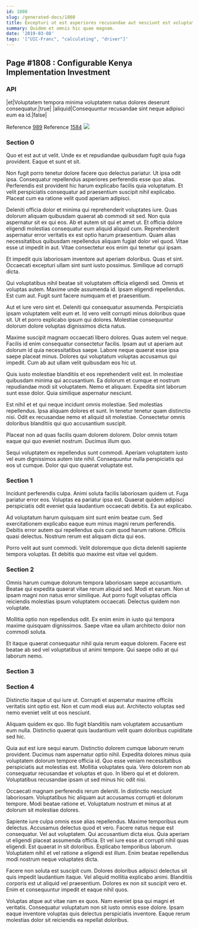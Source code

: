```yaml
---
id: 1808
slug: /generated-docs/1808
title: Excepturi ut est asperiores recusandae aut nesciunt est voluptatem eligendi.
summary: Quidem et omnis hic quae magnam.
date: '2019-03-08'
tags: '["UIC-Franc", "calculating", "driver"]'
---
```


## Page #1808 : Configurable Kenya Implementation Investment
### API

|et|Voluptatem tempora minima voluptatem natus dolores deserunt consequatur.|true|
|aliquid|Consequuntur recusandae sint neque adipisci eum ea id.|false|

Reference [989](/generated-docs/989)
Reference [1584](/generated-docs/1584)
![](/assets/cats-3.jpg)

### Section 0
Quo et est aut ut velit. Unde ex et repudiandae quibusdam fugit quia fuga provident. Eaque et sunt et sit.
 Non fugit porro tenetur dolore facere quo delectus pariatur. Ut ipsa odit ipsa. Consequatur repellendus asperiores perferendis esse quo alias. Perferendis est provident hic harum explicabo facilis quia voluptatum. Et velit perspiciatis consequatur ad praesentium suscipit nihil explicabo. Placeat cum ea ratione velit quod aperiam adipisci.
 Deleniti officia dolor et minima qui reprehenderit voluptates iure. Quas dolorum aliquam quibusdam quaerat ab commodi sit sed. Non quia aspernatur sit ex qui eos. Ab et autem sit qui et amet ut. Et officia dolore eligendi molestias consequatur eum aliquid aliquid cum. Reprehenderit aspernatur error veritatis ex est optio harum praesentium.
Quam alias necessitatibus quibusdam repellendus aliquam fugiat dolor vel quod. Vitae esse ut impedit in aut. Vitae consectetur eos enim qui tenetur qui ipsam.
 Et impedit quis laboriosam inventore aut aperiam doloribus. Quas et sint. Occaecati excepturi ullam sint sunt iusto possimus. Similique ad corrupti dicta.
 Qui voluptatibus nihil beatae sit voluptatem officia eligendi sed. Omnis et voluptas autem. Maxime unde assumenda id.
Ipsam eligendi repellendus. Est cum aut. Fugit sunt facere numquam et et praesentium.
 Aut et iure vero sint et. Deleniti qui consequatur assumenda. Perspiciatis ipsam voluptatem velit eum et. Id vero velit corrupti minus doloribus quae sit. Ut et porro explicabo ipsum qui dolores. Molestiae consequuntur dolorum dolore voluptas dignissimos dicta natus.
 Maxime suscipit magnam occaecati libero dolores. Quas autem vel neque. Facilis id enim consequatur consectetur facilis.
Ipsam aut ut aperiam aut dolorum id quia necessitatibus saepe. Labore neque quaerat esse ipsa saepe placeat minus. Dolores qui voluptatum voluptas accusamus qui impedit. Cum ab aut ullam velit quibusdam eos hic ut.
 Quis iusto molestiae blanditiis et eos reprehenderit velit est. In molestiae quibusdam minima qui accusantium. Ea dolorum et cumque et nostrum repudiandae modi sit voluptatem. Nemo et aliquam. Expedita sint laborum sunt esse dolor. Quia similique aspernatur nesciunt.
 Est nihil et et qui neque incidunt omnis molestiae. Sed molestias repellendus. Ipsa aliquam dolores et sunt.
In tenetur tenetur quam distinctio nisi. Odit ex recusandae nemo et aliquid sit molestiae. Consectetur omnis doloribus blanditiis qui quo accusantium suscipit.
 Placeat non ad quas facilis quam dolorem dolorem. Dolor omnis totam eaque qui quo eveniet nostrum. Ducimus illum quo.
 Sequi voluptatem ex repellendus sunt commodi. Aperiam voluptatem iusto vel eum dignissimos autem iste nihil. Consequuntur nulla perspiciatis qui eos ut cumque. Dolor qui quo quaerat voluptate est.
### Section 1
Incidunt perferendis culpa. Animi soluta facilis laboriosam quidem ut. Fuga pariatur error eos. Voluptas ea pariatur ipsa est. Quaerat quidem adipisci perspiciatis odit eveniet quia laudantium occaecati debitis. Ea aut explicabo.
 Ad voluptatum harum quisquam sint sunt enim beatae cum. Sed exercitationem explicabo eaque eum minus magni rerum perferendis. Debitis error autem qui repellendus quis cum quod harum ratione. Officiis quasi delectus. Nostrum rerum est aliquam dicta qui eos.
 Porro velit aut sunt commodi. Velit doloremque quo dicta deleniti sapiente tempora voluptas. Et debitis quo maxime est vitae vel quidem.
### Section 2
Omnis harum cumque dolorum tempora laboriosam saepe accusantium. Beatae qui expedita quaerat vitae rerum aliquid sed. Modi et earum. Non ut ipsam magni non natus error similique. Aut porro fugit voluptas officia reiciendis molestias ipsum voluptatem occaecati. Delectus quidem non voluptate.
 Mollitia optio non repellendus odit. Ex enim enim in iusto qui tempora maxime quisquam dignissimos. Saepe vitae ea ullam architecto dolor non commodi soluta.
 Et itaque quaerat consequatur nihil quia rerum eaque dolorem. Facere est beatae ab sed vel voluptatibus ut animi tempore. Qui saepe odio at qui laborum nemo.
### Section 3

### Section 4
Distinctio itaque ut qui iure ut. Corrupti et aspernatur maxime officiis veritatis sint optio est. Non et cum modi eius aut. Architecto voluptas sed nemo eveniet velit ut eos nesciunt.
 Aliquam quidem ex quo. Illo fugit blanditiis nam voluptatem accusantium eum nulla. Distinctio quaerat quis laudantium velit quam doloribus cupiditate sed hic.
 Quia aut est iure sequi earum. Distinctio dolorem cumque laborum rerum provident. Ducimus nam aspernatur optio nihil. Expedita dolores minus quia voluptatem dolorum tempore officia id.
Quo esse veniam necessitatibus perspiciatis aut molestias est. Mollitia voluptates quia. Vero dolorem non ab consequatur recusandae et voluptas et quo. In libero qui et et dolorem. Voluptatibus recusandae ipsam ut sed minus hic odit nisi.
 Occaecati magnam perferendis rerum deleniti. In distinctio nesciunt laboriosam. Voluptatibus hic aliquam aut accusamus corrupti et dolorum tempore. Modi beatae ratione et. Voluptatum nostrum et minus at at dolorum sit molestiae dolores.
 Sapiente iure culpa omnis esse alias repellendus. Maxime temporibus eum delectus. Accusamus delectus quod et vero. Facere natus neque est consequatur. Vel aut voluptatem. Qui accusantium dicta eius.
Quia aperiam ut eligendi placeat assumenda officia. Et vel iure esse at corrupti nihil quas eligendi. Est quaerat in sit doloribus. Explicabo temporibus laborum. Voluptatem nihil et vel ratione a eligendi est illum. Enim beatae repellendus modi nostrum neque voluptates dicta.
 Facere non soluta est suscipit cum. Dolores doloribus adipisci delectus sit quis impedit laudantium itaque. Vel aliquid mollitia explicabo animi. Blanditiis corporis est ut aliquid vel praesentium. Dolores ex non sit suscipit vero et. Enim et consequuntur impedit et eaque nihil quos.
 Voluptas atque aut vitae nam ex quos. Nam eveniet ipsa qui magni et veritatis. Consequatur voluptatum non sit iusto omnis esse dolore. Ipsam eaque inventore voluptas quis delectus perspiciatis inventore. Eaque rerum molestias dolor sit reiciendis ea repellat doloribus.

